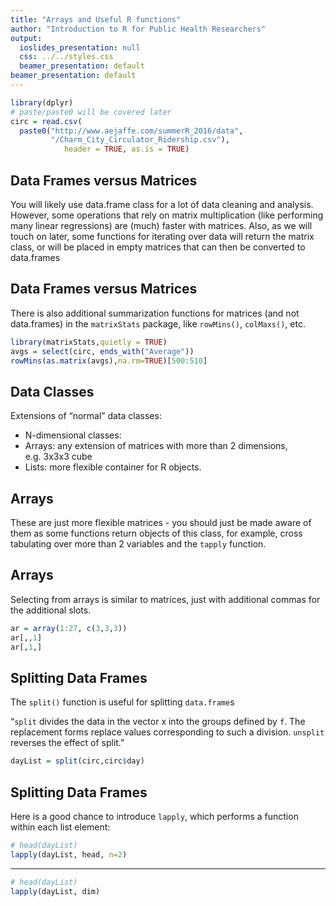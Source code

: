```yaml
---
title: "Arrays and Useful R functions"
author: "Introduction to R for Public Health Researchers"
output:
  ioslides_presentation: null
  css: ../../styles.css
  beamer_presentation: default
beamer_presentation: default
---
```


```r
library(dplyr)
# paste/paste0 will be covered later
circ = read.csv(
  paste0("http://www.aejaffe.com/summerR_2016/data",
         "/Charm_City_Circulator_Ridership.csv"), 
            header = TRUE, as.is = TRUE)
``` 

## Data Frames versus Matrices

You will likely use data.frame class for a lot of data cleaning and analysis. However, some operations that rely on matrix multiplication (like performing many linear regressions) are (much) faster with matrices. Also, as we will touch on later, some functions for iterating over data will return the matrix class, or will be placed in empty matrices that can then be converted to data.frames 

## Data Frames versus Matrices

There is also additional summarization functions for matrices (and not data.frames) in the `matrixStats` package, like `rowMins()`, `colMaxs()`, etc.

```r
library(matrixStats,quietly = TRUE)
avgs = select(circ, ends_with("Average"))
rowMins(as.matrix(avgs),na.rm=TRUE)[500:510]
```

## Data Classes

Extensions of "normal" data classes:
  
  * N-dimensional classes:
  * Arrays: any extension of matrices with more than 2 dimensions, e.g. 3x3x3 cube
* Lists: more flexible container for R objects. 

## Arrays

These are just more flexible matrices - you should just be made aware of them as some functions return objects of this class, for example, cross tabulating over more than 2 variables and the `tapply` function.

## Arrays

Selecting from arrays is similar to matrices, just with additional commas for the additional slots.

```r
ar = array(1:27, c(3,3,3))
ar[,,1]
ar[,1,]
```



## Splitting Data Frames

The `split()` function is useful for splitting `data.frame`s

"`split` divides the data in the vector x into the groups defined by `f`. The replacement forms replace values corresponding to such a division. `unsplit` reverses the effect of split."

```r
dayList = split(circ,circ$day)
```

## Splitting Data Frames {.smaller}

Here is a good chance to introduce `lapply`, which performs a function within each list element:
  
  ```r
# head(dayList)
lapply(dayList, head, n=2)
```

---
  
  ```r
# head(dayList)
lapply(dayList, dim)
```
